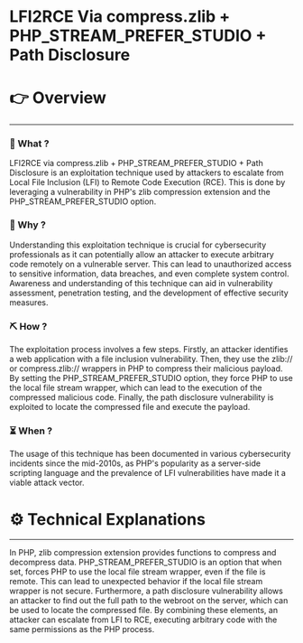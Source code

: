 # LFI2RCE Via compress.zlib + PHP_STREAM_PREFER_STUDIO + Path Disclosure


# 👉 Overview

---

### 👀 What ?

LFI2RCE via compress.zlib + PHP_STREAM_PREFER_STUDIO + Path Disclosure is an exploitation technique used by attackers to escalate from Local File Inclusion (LFI) to Remote Code Execution (RCE). This is done by leveraging a vulnerability in PHP's zlib compression extension and the PHP_STREAM_PREFER_STUDIO option.


### 🧐 Why ?

Understanding this exploitation technique is crucial for cybersecurity professionals as it can potentially allow an attacker to execute arbitrary code remotely on a vulnerable server. This can lead to unauthorized access to sensitive information, data breaches, and even complete system control. Awareness and understanding of this technique can aid in vulnerability assessment, penetration testing, and the development of effective security measures.


### ⛏️ How ?

The exploitation process involves a few steps. Firstly, an attacker identifies a web application with a file inclusion vulnerability. Then, they use the zlib:// or compress.zlib:// wrappers in PHP to compress their malicious payload. By setting the PHP_STREAM_PREFER_STUDIO option, they force PHP to use the local file stream wrapper, which can lead to the execution of the compressed malicious code. Finally, the path disclosure vulnerability is exploited to locate the compressed file and execute the payload.


### ⏳ When ?

The usage of this technique has been documented in various cybersecurity incidents since the mid-2010s, as PHP's popularity as a server-side scripting language and the prevalence of LFI vulnerabilities have made it a viable attack vector.


# ⚙️ Technical Explanations

---

In PHP, zlib compression extension provides functions to compress and decompress data. PHP_STREAM_PREFER_STUDIO is an option that when set, forces PHP to use the local file stream wrapper, even if the file is remote. This can lead to unexpected behavior if the local file stream wrapper is not secure. Furthermore, a path disclosure vulnerability allows an attacker to find out the full path to the webroot on the server, which can be used to locate the compressed file. By combining these elements, an attacker can escalate from LFI to RCE, executing arbitrary code with the same permissions as the PHP process.
